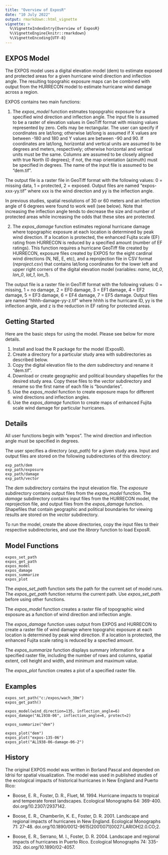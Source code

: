 ```yaml
---
title: "Overview of ExposR"
date: "10 July 2022"
output: rmarkdown::html_vignette
vignette: >
  %\VignetteIndexEntry{Overview of ExposR}
  %\VignetteEngine{knitr::rmarkdown}
  %\VignetteEncoding{UTF-8}
---
```


## EXPOS Model

The EXPOS model uses a digital elevation model (dem) to estimate exposed and
protected areas for a given hurricane wind direction and inflection angle. 
The resulting topograhic exposure maps can be combined with output from the 
HURRECON model to estimate hurricane wind damage across a region.

EXPOS contains two main functions:

1. The <i>expos_model</i> function estmates topopgrahic exposure for a specified
wind direction and inflection angle. The input file is assumed to be a raster of 
elevation values in GeoTiff format with missing values represented by zero. Cells 
may be rectangular. The user can specify if coordinates are lat/long; otherwise 
lat/long is assumed if X values are between -180 and 180 and Y values are between
-90 and 90. If coordinates are lat/long, horizontal and vertical units are assumed 
to be degrees and meters, respectively; otherwise horizontal and vertical units 
must be the same. Columns are assumed to be closely aligned with true North (0 
degrees); if not, the map orientation (azimuth) must be specified in degrees. 
The name of the input file is assumed to be "dem.tif".

The output file is a raster file in GeoTiff format with the following values: 
0 = missing data, 1 = protected, 2 = exposed. Output files are named 
"expos-xxx-yy.tif" where xxx is the wind direction and yy is the inflection angle.

In previous studies, spatial resolutions of 30 or 60 meters and an inflection angle of 
6 degrees were found to work well (see below). Note that increasing the inflection 
angle tends to decrease the size and number of protected areas while increasing 
the odds that these sites are protected.

2. The <i>expos_damage</i> function estimates regional hurricane damage where
topographic exposure at each location is determined by peak wind direction. If 
a location is protected, the enhanced Fujita scale (EF) rating from HURRECON 
is reduced by a specified amount (number of EF ratings). This function requires 
a hurricane GeoTiff file created by HURRECON, exposure files created by EXPOS 
for the eight cardinal wind directions (N, NE, E, etc), and a reprojection file 
in CSV format (<i>reproject.csv</i>) that contains lat/long coordinates for the 
lower left and upper right corners of the digital elevation model (variables: 
<i>name</i>, <i>lat_0</i>, <i>lon_0</i>, <i>lat_1</i>, <i>lon_1</i>).

The output file is a raster file in GeoTiff format with the following values:
0 = missing, 1 = no damage, 2 = EF0 damage, 3 = EF1 damage, 4 = EF2 damage, 
5 = EF3 damage, 6 = EF4 damage, 7 = EF5 damage. Output files are named 
"hhhh-damage-yy-z.tif" where hhhh is the hurricane ID, yy is the inflection 
angle, and z is the reduction in EF rating for protected areas.

## Getting Started

Here are the basic steps for using the model. Please see below for more details.

1. Install and load the R package for the model (ExposR).
2. Create a directory for a particular study area with subdirectories as described 
below.
3. Copy the digital elevation file to the <i>dem</i> subdirectory and rename it 
"dem.tif".
4. Download or create geographic and political boundary shapefiles for the desired 
study area. Copy these files to the <i>vector</i> subdirectory and rename so the 
first name of each file is "boundaries".
5. Use the <i>expos_model</i> function to create exposure maps for different wind 
directions and inflection angles.
6. Use the <i>expos_damage</i> function to create maps of enhanced Fujita scale 
wind damage for particular hurricanes.

## Details

All user functions begin with "expos". The wind direction and inflection angle must
be specified in degrees.

The user specifies a directory (<i>exp_path</i>) for a given study area. Input and 
output files are stored on the following subdirectories of this directory:

```
exp_path/dem
exp_path/exposure
exp_path/damage
exp_path/vector
```

The <i>dem</i> subdirectory contains the input elevation file. The <i>exposure</i> 
subdirectory contains output files from the <i>expos_model</i> function. The 
<i>damage</i> subdirectory contains input files from the HURRECON model, the 
reprojection file, and output files from the <i>expos_damage</i> function. 
Shapefiles that contain geographic and political boundaries for viewing results
are stored on the <i>vector</i> subdirectory.

To run the model, create the above directories, copy the input files to their
respective subdirectories, and use the <i>library</i> function to load ExposR.

## Model Functions

```
expos_set_path
expos_get_path
expos_model
expos_damage
expos_summarize
expos_plot
```

The <i>expos_set_path</i> function sets the path for the current set of model runs. 
The <i>expos_get_path</i> function returns the current path. Use <i>expos_set_path</i> 
before using other functions.

The <i>expos_model</i> function creates a raster file of topographic wind exposure 
as a function of wind direction and inflection angle.

The <i>expos_damage</i> function uses output from EXPOS and HURRECON to create a 
raster file of wind damage where topograhic exposure at each location is determined 
by peak wind direction. If a location is protected, the enhanced Fujita scale 
rating is reduced by a specfied amount.

The <i>expos_summarize</i> function displays summary information for a specified 
raster file, including the number of rows and columns, spatial extent, cell height 
and width, and minimum and maximum value.

The <i>expos_plot</i> function creates a plot of a specified raster file.

## Examples

```
expos_set_path("c:/expos/wach_30m")
expos_get_path()

expos_model(wind_direction=135, inflection_angle=6)
expos_damage("AL1938-06", inflection_angle=6, protect=2)

expos_summarize("dem")

expos_plot("dem")
expos_plot("expos-135-06")
expos_plot("AL1938-06-damage-06-2")
```

## History

The original EXPOS model was written in Borland Pascal and depended on Idrisi 
for spatial visualization. The model was used in published studies of the ecological 
impacts of historical hurricanes in New England and Puerto Rico:

* Boose, E. R., Foster, D. R., Fluet, M. 1994. Hurricane impacts to tropical and 
temperate forest landscapes. Ecological Monographs 64: 369-400. doi.org/10.2307/2937142.

* Boose, E. R., Chamberlin, K. E., Foster, D. R. 2001. Landscape and regional impacts 
of hurricanes in New England. Ecological Monographs 71: 27-48.
doi.org/10.1890/0012-9615(2001)071[0027:LARIOH]2.0.CO;2.

* Boose, E. R., Serrano, M. I., Foster, D. R. 2004. Landscape and regional impacts of 
hurricanes in Puerto Rico. Ecological Monographs 74: 335-352. doi.org/10.1890/02-4057.


